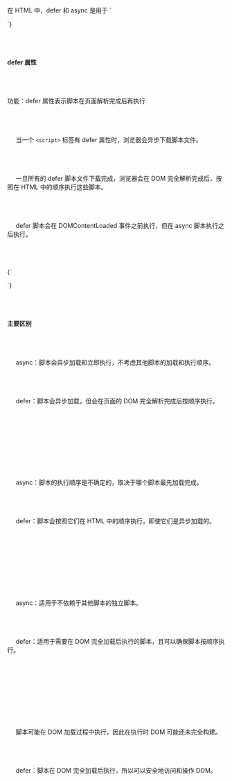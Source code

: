 
<div className="mdx-box">
在 HTML 中，defer 和 async 是用于 `<script>` 标签的属性，用于控制脚本的加载和执行方式。它们都涉及到异步加载 JavaScript 文件，但它们的行为有所不同。下面是对 defer 和 async 属性的详细介绍及其区别：
###### &nbsp;
#### async 属性
###### &nbsp;
功能：async 属性表示脚本是异步加载的。
###### &nbsp;
&nbsp;&nbsp;&nbsp;&nbsp; 当一个 `<script>` 标签有 async 属性时，浏览器会异步下载脚本文件。
###### &nbsp;
&nbsp;&nbsp;&nbsp;&nbsp; 一旦脚本文件下载完成，浏览器会立即执行这个脚本，不管当前页面的解析状态如何。
###### &nbsp;
&nbsp;&nbsp;&nbsp;&nbsp; 脚本的执行顺序不一定按照它们在 HTML 中出现的顺序。每个 async 脚本都可以独立下载和执行。
###### &nbsp;
<SyntaxHighlighter language="html" style={darcula}>
  {`
    <script src="script1.js" async></script>
    <script src="script2.js" async></script>

`}
</SyntaxHighlighter>
###### &nbsp;

#### defer 属性
###### &nbsp;
功能：defer 属性表示脚本在页面解析完成后再执行
###### &nbsp;
&nbsp;&nbsp;&nbsp;&nbsp; 当一个 `<script>` 标签有 defer 属性时，浏览器会异步下载脚本文件。
###### &nbsp;
&nbsp;&nbsp;&nbsp;&nbsp; 一旦所有的 defer 脚本文件下载完成，浏览器会在 DOM 完全解析完成后，按照在 HTML 中的顺序执行这些脚本。
###### &nbsp;
&nbsp;&nbsp;&nbsp;&nbsp; defer 脚本会在 DOMContentLoaded 事件之前执行，但在 async 脚本执行之后执行。
###### &nbsp;
<SyntaxHighlighter language="html" style={darcula}>
  {`
    <script src="script1.js" defer></script>
    <script src="script2.js" defer></script>

`}
</SyntaxHighlighter>
###### &nbsp;

#### 主要区别
###### &nbsp;
&nbsp;&nbsp;&nbsp;&nbsp; async：脚本会异步加载和立即执行，不考虑其他脚本的加载和执行顺序。
###### &nbsp;
&nbsp;&nbsp;&nbsp;&nbsp; defer：脚本会异步加载，但会在页面的 DOM 完全解析完成后按顺序执行。
###### &nbsp;
###### &nbsp;
###### &nbsp;
&nbsp;&nbsp;&nbsp;&nbsp; async：脚本的执行顺序是不确定的，取决于哪个脚本最先加载完成。
###### &nbsp;
&nbsp;&nbsp;&nbsp;&nbsp; defer：脚本会按照它们在 HTML 中的顺序执行，即使它们是异步加载的。
###### &nbsp;
###### &nbsp;
###### &nbsp;
&nbsp;&nbsp;&nbsp;&nbsp; async：适用于不依赖于其他脚本的独立脚本。
###### &nbsp;
&nbsp;&nbsp;&nbsp;&nbsp; defer：适用于需要在 DOM 完全加载后执行的脚本，且可以确保脚本按顺序执行。
###### &nbsp;
###### &nbsp;
###### &nbsp;
&nbsp;&nbsp;&nbsp;&nbsp; 脚本可能在 DOM 加载过程中执行，因此在执行时 DOM 可能还未完全构建。
###### &nbsp;
&nbsp;&nbsp;&nbsp;&nbsp; defer：脚本在 DOM 完全加载后执行，所以可以安全地访问和操作 DOM。
###### &nbsp;
###### &nbsp;
###### &nbsp;
</div>
